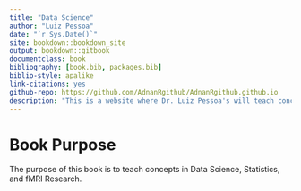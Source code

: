 --- 
title: "Data Science"
author: "Luiz Pessoa"
date: "`r Sys.Date()`"
site: bookdown::bookdown_site
output: bookdown::gitbook
documentclass: book
bibliography: [book.bib, packages.bib]
biblio-style: apalike
link-citations: yes
github-repo: https://github.com/AdnanRgithub/AdnanRgithub.github.io
description: "This is a website where Dr. Luiz Pessoa's will teach concepts in Data Science, Statistics, and fMRI Research."
---

# Book Purpose

The purpose of this book is to teach concepts in Data Science, Statistics, and fMRI Research.
